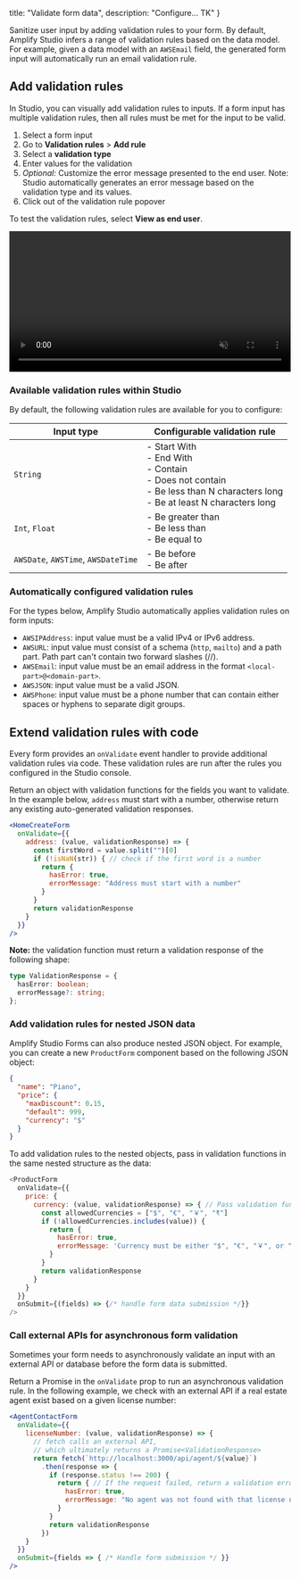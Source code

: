   title: "Validate form data",
  description: "Configure... TK"
}

Sanitize user input by adding validation rules to your form. By default, Amplify Studio infers a range of validation rules based on the data model. For example, given a data model with an `AWSEmail` field, the generated form input will automatically run an email validation rule.

## Add validation rules

In Studio, you can visually add validation rules to inputs. If a form input has multiple validation rules, then all rules must be met for the input to be valid.

1. Select a form input
2. Go to **Validation rules** > **Add rule**
3. Select a **validation type**
4. Enter values for the validation
5. *Optional:* Customize the error message presented to the end user. Note: Studio automatically generates an error message based on the validation type and its values.
6. Click out of the validation rule popover

To test the validation rules, select **View as end user**.

<video autoPlay={true} muted={true} loop={true} width="100%">
  <source src="/images/console/formbuilder/validations-visual.mp4"/>
</video>

### Available validation rules within Studio

By default, the following validation rules are available for you to configure:

|Input type|Configurable validation rule|
|-|-|
|`String`| - Start With <br/> - End With <br/> - Contain <br/> - Does not contain <br/> - Be less than N characters long <br/> - Be at least N characters long <br/> |
|`Int`, `Float`| - Be greater than <br/> - Be less than <br/> - Be equal to <br/>|
|`AWSDate`, `AWSTime`, `AWSDateTime`|- Be before <br/> - Be after <br/>|

### Automatically configured validation rules

For the types below, Amplify Studio automatically applies validation rules on form inputs: 
- `AWSIPAddress`: input value must be a valid IPv4 or IPv6 address.
- `AWSURL`: input value must consist of a schema (`http`, `mailto`) and a path part. Path part can't contain two forward slashes (//).
- `AWSEmail`: input value must be an email address in the format `<local-part>@<domain-part>`.
- `AWSJSON`: input value must be a valid JSON.
- `AWSPhone`: input value must be a phone number that can contain either spaces or hyphens to separate digit groups.

## Extend validation rules with code

Every form provides an `onValidate` event handler to provide additional validation rules via code. These validation rules are run after the rules you configured in the Studio console. 

Return an object with validation functions for the fields you want to validate. In the example below, `address` must start with a number, otherwise return any existing auto-generated validation responses.


```jsx
<HomeCreateForm
  onValidate={{
    address: (value, validationResponse) => {
      const firstWord = value.split("")[0]
      if (!isNaN(str)) { // check if the first word is a number 
        return {
          hasError: true,
          errorMessage: "Address must start with a number"
        } 
      }
      return validationResponse
    }
  }}
/>
```

**Note:** the validation function must return a validation response of the following shape: 

```ts
type ValidationResponse = {
  hasError: boolean;
  errorMessage?: string;
};
```

### Add validation rules for nested JSON data

Amplify Studio Forms can also produce nested JSON object. For example, you can create a new `ProductForm` component based on the following JSON object:

```json
{
  "name": "Piano",
  "price": {
    "maxDiscount": 0.15,
    "default": 999,
    "currency": "$"
  }
}
```

To add validation rules to the nested objects, pass in validation functions in the same nested structure as the data:

```js
<ProductForm
  onValidate={{
    price: {
      currency: (value, validationResponse) => { // Pass validation function to match the nested object
        const allowedCurrencies = ["$", "€", "￥", "₹"]
        if (!allowedCurrencies.includes(value)) {
          return {
            hasError: true,
            errorMessage: 'Currency must be either "$", "€", "￥", or "₹".'
          }
        }
        return validationResponse
      }
    }
  }}
  onSubmit={(fields) => {/* handle form data submission */}}
/>
```

### Call external APIs for asynchronous form validation

Sometimes your form needs to asynchronously validate an input with an external API or database before the form data is submitted.

Return a Promise in the `onValidate` prop to run an asynchronous validation rule. In the following example, we check with an external API if a real estate agent exist based on a given license number:

```jsx
<AgentContactForm
  onValidate={{
    licenseNumber: (value, validationResponse) => {
      // fetch calls an external API,
      // which ultimately returns a Promise<ValidationResponse>
      return fetch(`http://localhost:3000/api/agent/${value}`)
        .then(response => {
          if (response.status !== 200) {
            return { // If the request failed, return a validation error
              hasError: true,
              errorMessage: "No agent was not found with that license number."
            }
          }
          return validationResponse
        })
    }
  }}
  onSubmit={fields => { /* Handle form submission */ }}
/>
```